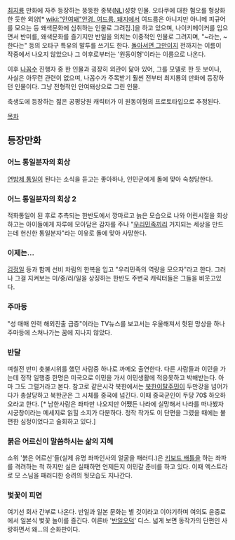[[최지룡]] 만화에 자주 등장하는 뚱뚱한 종북([[NL]])성향 인물. 오타쿠에 대한 혐오를 형상화한 듯한 외양[* [[wiki:"안여돼"안경, 여드름, 돼지]]에서 여드름은 아니지만 아니메 피규어를 모으는 등 왜색문화에 심취하는 인물로 그려짐.]을 하고 있으며, 나이키메이커를 입으면서 반미를, 왜색문화를 즐기지만 반일을 외치는 이중적인 인물로 그려지며, "~라는, ~한다는" 등의 오타구 특유의 말투를 쓰기도 한다. [[돌아서면 그만이지]] 전까지는 이름이 작중에서 나오지 않았으나 그 이후로부터는 '원동이형'이라는 이름으로 나온다.

이후 [[나꼼수]] 진행자 중 한 인물과 굉장히 외관이 닮아 있어, 그를 모델로 한 듯 보이나, 사실은 아무런 관련이 없으며, 나꼼수가 주목받기 훨씬 전부터 최지룡의 만화에 등장하던 인물이다. 그냥 전형적인 안여돼상으로 그린 인물.

축생도에 등장하는 젊은 공평당원 캐릭터가 이 원동이형의 프로토타입으로 추정된다.

[[목차]]
== 등장만화 ==
=== 어느 통일분자의 회상 ===
[[연방제 통일]]이 된다는 소식을 듣고는 좋아하나, 인민군에게 돌에 맞아 숙청당한다.

=== 어느 통일분자의 회상 2 ===
적화통일이 된 후로 추측되는 한반도에서 깡마르고 늙은 모습으로 나와 어린시절을 회상하고는 아이들에게 자루에 모아담은 감자를 주나 "[[우리민족끼리]] 거지되는 세상을 만드는데 헌신한 통일분자"라는 이유로 돌에 맞아 사망한다.

=== 이제는... ===
[[김정일]] 등과 함께 선비 차림의 한복을 입고 "우리민족의 역량을 모으자"라고 한다. 그러나 그걸 지켜보는 미/중/러/일을 상징하는 한반도 주변국 캐릭터들은 그들을 비웃고있다.

=== 주마등 ===
"성 매매 인력 해외진출 급증"이라는 TV뉴스를 보고서는 우울해져서 헛된 망상을 하나 주마등에 스쳐나가는 꿈에 지나지 않았다.

=== 반달 ===
며칠전 반미 촛불시위를 했던 사람중 하나로 까메오 출연한다. 다른 사람들과 이민을 가는데 정작 일행중 한명은 미국으로 이민을 가서 이민생활에 적응못하고 박해받는다. 아마 그도 그럴거라고 본다.
참고로 같은시각 북한에서는 [[북한이탈주민]]이 두만강을 넘어가다가 총살당하고 북한군은 그 시체를 중국에 넘긴다. 이때 중국군인이 두당 70$ 하오하오라고 한다. 
[* 남한사람은 좌파만 나오지만 어쨌든 나라에 실망해서 나라를 떠나봤자 시궁창이라는 메세지로 읽힐 소지가 다분하다. 정작 작가도 이 단편을 그렸을 때에는 불편한 심정이었다고 술회하고 있다.]

=== 붉은 어르신이 말씀하시는 삶의 지혜 ===
소위 '붉은 어르신'들(실제 유명 좌파인사의 얼굴을 패러디.)은 [[키보드 배틀]]을 하는 좌파를 격려하는 척 하지만 실은 실패하면 언제든지 이민갈 준비를 하고 있다. 이때 엑스트라로 모 스님을 패러디한 승려의 뒷모습도 지나간다.

=== 벛꽃이 피면 ===
여기선 회사 간부로 나온다. 반일과 일본 문화는 별 것이라고 이야기하며 여의도 윤중로에서 일본식 벛꽃 놀이를 즐긴다.
이른바 '[[반일]]오덕' 디스. 넓게 보면 동작가의 단편인 사랑하면서 왜...의 순화판이다.
